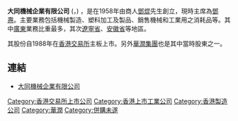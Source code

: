 '''大同機械企業有限公司''' ('''{{lang-en|Cosmos Machinery Enterprises Limited}}'''，{{sehk|0118}}) ，是在1958年由商人[[鄧焜|鄧焜]]先生創立，現時主席為[[鄧燾|鄧燾]]。主要業務包括機械製造、塑料加工及製品、銷售機械和工業用之消耗品等。其中[[廣東|廣東]]業務比重最多，其次[[遼寧省|遼寧省]]、[[安徽省|安徽省]]等地區。

其股份自1988年在[[香港交易所|香港交易所]]主板上市。另外[[華潤集團|華潤集團]]也是其中當時股東之一。

== 連結 ==
*[http://www.cosmel.com 大同機械企業有限公司] {{Wayback|url=http://www.cosmel.com/ |date=20080827235041 }}

{{華潤集團}}

[[Category:香港交易所上市公司|Category:香港交易所上市公司]]
[[Category:香港上市工業公司|Category:香港上市工業公司]]
[[Category:香港製造公司|Category:香港製造公司]]
[[Category:華潤|Category:華潤]]
[[Category:併購未遂|Category:併購未遂]]